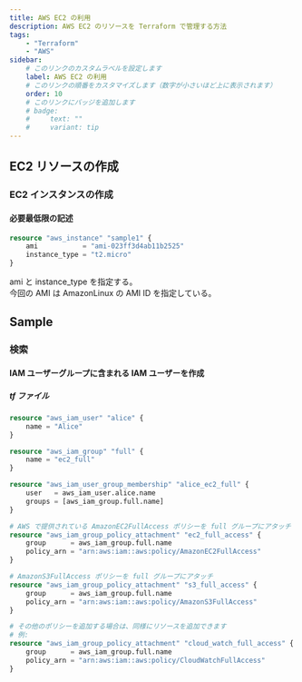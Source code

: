 ```yaml
---
title: AWS EC2 の利用
description: AWS EC2 のリソースを Terraform で管理する方法
tags:
    - "Terraform"
    - "AWS"
sidebar:
    # このリンクのカスタムラベルを設定します
    label: AWS EC2 の利用
    # このリンクの順番をカスタマイズします（数字が小さいほど上に表示されます）
    order: 10
    # このリンクにバッジを追加します
    # badge:
    #     text: ""
    #     variant: tip
---
```



## EC2 リソースの作成

### EC2 インスタンスの作成

#### 必要最低限の記述

```tf
resource "aws_instance" "sample1" {
    ami           = "ami-023ff3d4ab11b2525"
    instance_type = "t2.micro"
}
```

ami と instance_type を指定する。  
今回の AMI は AmazonLinux の AMI ID を指定している。

## Sample

### 検索

#### IAM ユーザーグループに含まれる IAM ユーザーを作成

##### tf ファイル

```tf
resource "aws_iam_user" "alice" {
    name = "Alice"
}

resource "aws_iam_group" "full" {
    name = "ec2_full"
}

resource "aws_iam_user_group_membership" "alice_ec2_full" {
    user   = aws_iam_user.alice.name
    groups = [aws_iam_group.full.name]
}

# AWS で提供されている AmazonEC2FullAccess ポリシーを full グループにアタッチ
resource "aws_iam_group_policy_attachment" "ec2_full_access" {
    group      = aws_iam_group.full.name
    policy_arn = "arn:aws:iam::aws:policy/AmazonEC2FullAccess"
}

# AmazonS3FullAccess ポリシーを full グループにアタッチ
resource "aws_iam_group_policy_attachment" "s3_full_access" {
    group      = aws_iam_group.full.name
    policy_arn = "arn:aws:iam::aws:policy/AmazonS3FullAccess"
}

# その他のポリシーを追加する場合は、同様にリソースを追加できます
# 例:
resource "aws_iam_group_policy_attachment" "cloud_watch_full_access" {
    group      = aws_iam_group.full.name
    policy_arn = "arn:aws:iam::aws:policy/CloudWatchFullAccess"
}
```
